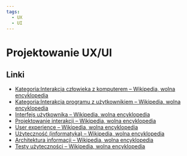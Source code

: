 ```yaml
---
tags:
  - UX
  - UI
---
```


# Projektowanie UX/UI

## Linki

- [Kategoria:Interakcja człowieka z komputerem – Wikipedia, wolna encyklopedia](https://pl.wikipedia.org/wiki/Kategoria:Interakcja_cz%C5%82owieka_z_komputerem)
- [Kategoria:Interakcja programu z użytkownikiem – Wikipedia, wolna encyklopedia](https://pl.wikipedia.org/wiki/Kategoria:Interakcja_programu_z_u%C5%BCytkownikiem)
- [Interfejs użytkownika – Wikipedia, wolna encyklopedia](https://pl.wikipedia.org/wiki/Interfejs_u%C5%BCytkownika)
- [Projektowanie interakcji – Wikipedia, wolna encyklopedia](https://pl.wikipedia.org/wiki/Projektowanie_interakcji)
- [User experience – Wikipedia, wolna encyklopedia](https://pl.wikipedia.org/wiki/User_experience)
- [Użyteczność (informatyka) – Wikipedia, wolna encyklopedia](<https://pl.wikipedia.org/wiki/U%C5%BCyteczno%C5%9B%C4%87_(informatyka)>)
- [Architektura informacji – Wikipedia, wolna encyklopedia](https://pl.wikipedia.org/wiki/Architektura_informacji)
- [Testy użyteczności – Wikipedia, wolna encyklopedia](https://pl.wikipedia.org/wiki/Testy_u%C5%BCyteczno%C5%9Bci)
